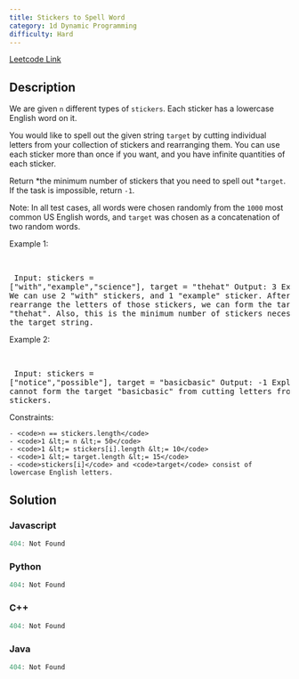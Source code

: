 ```yaml
---
title: Stickers to Spell Word
category: 1d Dynamic Programming
difficulty: Hard
---
```


<Callout>

[Leetcode Link](https://leetcode.com/problems/stickers-to-spell-word)

</Callout>

## Description
We are given <code>n</code> different types of <code>stickers</code>. Each sticker has a lowercase English word on it.

You would like to spell out the given string <code>target</code> by cutting individual letters from your collection of stickers and rearranging them. You can use each sticker more than once if you want, and you have infinite quantities of each sticker.

Return *the minimum number of stickers that you need to spell out *<code>target</code>. If the task is impossible, return <code>-1</code>.

Note: In all test cases, all words were chosen randomly from the <code>1000</code> most common US English words, and <code>target</code> was chosen as a concatenation of two random words.

 
Example 1:

<br /><pre className="overflow-x-auto">
Input: stickers = [&quot;with&quot;,&quot;example&quot;,&quot;science&quot;], target = &quot;thehat&quot;
Output: 3
Explanation:
We can use 2 &quot;with&quot; stickers, and 1 &quot;example&quot; sticker.
After cutting and rearrange the letters of those stickers, we can form the target &quot;thehat&quot;.
Also, this is the minimum number of stickers necessary to form the target string.
</pre>

Example 2:

<br /><pre className="overflow-x-auto">
Input: stickers = [&quot;notice&quot;,&quot;possible&quot;], target = &quot;basicbasic&quot;
Output: -1
Explanation:
We cannot form the target &quot;basicbasic&quot; from cutting letters from the given stickers.
</pre>

 
Constraints:


	- <code>n == stickers.length</code>
	- <code>1 &lt;= n &lt;= 50</code>
	- <code>1 &lt;= stickers[i].length &lt;= 10</code>
	- <code>1 &lt;= target.length &lt;= 15</code>
	- <code>stickers[i]</code> and <code>target</code> consist of lowercase English letters.



## Solution

### Javascript
```javascript
404: Not Found
```
### Python
```python
404: Not Found
```
### C++
```cpp
404: Not Found
```
### Java
```java
404: Not Found
```


